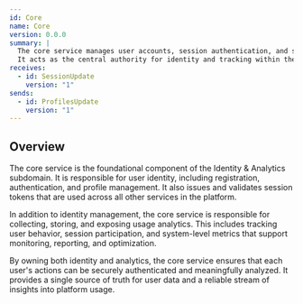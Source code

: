 ```yaml
---
id: Core
name: Core
version: 0.0.0
summary: |
  The core service manages user accounts, session authentication, and system-level analytics.
  It acts as the central authority for identity and tracking within the Mills Mess Engine.
receives:
  - id: SessionUpdate
    version: "1"
sends:
  - id: ProfilesUpdate
    version: "1"
---
```


## Overview

The core service is the foundational component of the Identity & Analytics subdomain.
It is responsible for user identity, including registration, authentication, and profile management.
It also issues and validates session tokens that are used across all other services in the platform.

In addition to identity management, the core service is responsible for collecting, storing, and exposing usage analytics.
This includes tracking user behavior, session participation, and system-level metrics that support monitoring, reporting, and optimization.

By owning both identity and analytics, the core service ensures that each user's actions can be securely authenticated and meaningfully analyzed.
It provides a single source of truth for user data and a reliable stream of insights into platform usage.

<NodeGraph />
